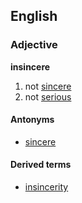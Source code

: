 ==English==
===Adjective===
'''insincere'''

#not [[sincere]]
#not [[serious]]

====Antonyms====
*[[sincere]]

====Derived terms====
*[[insincerity]]